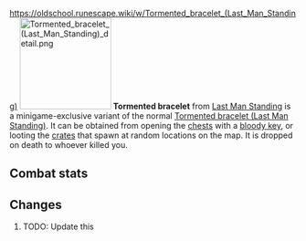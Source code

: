 https://oldschool.runescape.wiki/w/Tormented_bracelet_(Last_Man_Standing)
{{Infobox Item
|name = Tormented bracelet
|image = [[File:Tormented bracelet (Last Man Standing).png]]
|release = [[4 August]] [[2016]]
|update = Last Man Standing Beta and Splashing Restrictions  # TODO: Update this
|members = No
|quest = No
|tradeable = No
|placeholder = No
|equipable = Yes
|stackable = No
|noteable = Yes
|options = Wear, Drop
|examine = A deep sense of torment burns within this powerful bracelet.
|value = 10
|alchable = No
|weight = 0.25
|id = 27171
}}
[[File:Tormented bracelet (Last Man Standing) detail.png|160px|left]]
'''Tormented bracelet''' from [[Last Man Standing]] is a minigame-exclusive variant of the normal [[Tormented bracelet (Last Man Standing)]]. It can be obtained from opening the [[Chest (Last Man Standing)|chests]] with a [[bloody key]], or looting the [[Crate (Last Man Standing)|crates]] that spawn at random locations on the map. It is dropped on death to whoever killed you.

==Combat stats==
{{Infobox Bonuses
|astab = 0
|aslash = 0
|acrush = 0
|amagic = 10
|arange = 0
|dstab = 0
|dslash = 0
|dcrush = 0
|dmagic = 0
|drange = 0
|str = 0
|rstr = 0
|mdmg = 5
|prayer = 2
|slot = hands
|image = [[File:Tormented bracelet (Last Man Standing) equipped male.png|160px]]
|altimage = [[File:Tormented bracelet (Last Man Standing) equipped female.png|160px]]
}}

==Changes==
# TODO: Update this
{{Subject changes header}}
{{Subject changes
|date = 4 August 2016
|update = Last Man Standing
|change = The item was made fully available with the release of Last Man Standing.
}}
{{Subject changes footer}}

{{Last Man Standing In-game Items}}